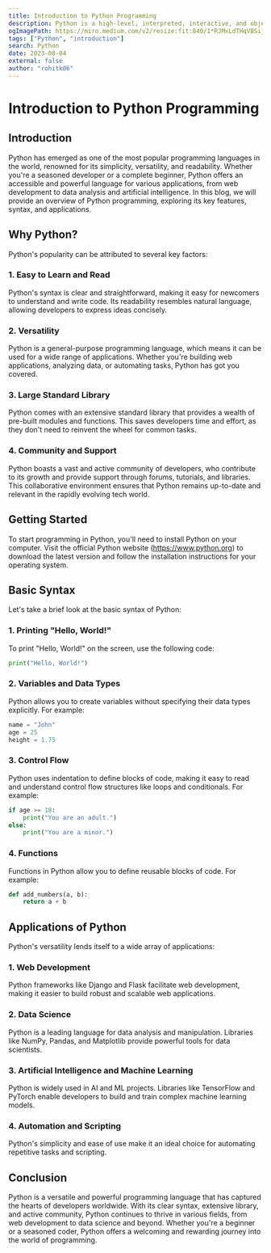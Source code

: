 ```yaml
---
title: Introduction to Python Programming
description: Python is a high-level, interpreted, interactive, and object-oriented scripting language. Python is designed to be highly readable. It uses English keywords frequently, whereas other languages use punctuation, and it has fewer syntactical constructions than other languages.
ogImagePath: https://miro.medium.com/v2/resize:fit:840/1*RJMxLdTHqVBSijKmOO5MAg.jpeg
tags: ["Python", "introduction"]
search: Python
date: 2023-08-04
external: false
author: "rohitk06"
---
```

# Introduction to Python Programming


## Introduction

Python has emerged as one of the most popular programming languages in the world, renowned for its simplicity, versatility, and readability. Whether you're a seasoned developer or a complete beginner, Python offers an accessible and powerful language for various applications, from web development to data analysis and artificial intelligence. In this blog, we will provide an overview of Python programming, exploring its key features, syntax, and applications.

## Why Python?

Python's popularity can be attributed to several key factors:

### 1. Easy to Learn and Read

Python's syntax is clear and straightforward, making it easy for newcomers to understand and write code. Its readability resembles natural language, allowing developers to express ideas concisely.

### 2. Versatility

Python is a general-purpose programming language, which means it can be used for a wide range of applications. Whether you're building web applications, analyzing data, or automating tasks, Python has got you covered.

### 3. Large Standard Library

Python comes with an extensive standard library that provides a wealth of pre-built modules and functions. This saves developers time and effort, as they don't need to reinvent the wheel for common tasks.

### 4. Community and Support

Python boasts a vast and active community of developers, who contribute to its growth and provide support through forums, tutorials, and libraries. This collaborative environment ensures that Python remains up-to-date and relevant in the rapidly evolving tech world.

## Getting Started

To start programming in Python, you'll need to install Python on your computer. Visit the official Python website (https://www.python.org) to download the latest version and follow the installation instructions for your operating system.

## Basic Syntax

Let's take a brief look at the basic syntax of Python:

### 1. Printing "Hello, World!"

To print "Hello, World!" on the screen, use the following code:

```python
print("Hello, World!")
```

### 2. Variables and Data Types

Python allows you to create variables without specifying their data types explicitly. For example:

```python
name = "John"
age = 25
height = 1.75
```

### 3. Control Flow

Python uses indentation to define blocks of code, making it easy to read and understand control flow structures like loops and conditionals. For example:

```python
if age >= 18:
    print("You are an adult.")
else:
    print("You are a minor.")
```

### 4. Functions

Functions in Python allow you to define reusable blocks of code. For example:

```python
def add_numbers(a, b):
    return a + b
```

## Applications of Python

Python's versatility lends itself to a wide array of applications:

### 1. Web Development

Python frameworks like Django and Flask facilitate web development, making it easier to build robust and scalable web applications.

### 2. Data Science

Python is a leading language for data analysis and manipulation. Libraries like NumPy, Pandas, and Matplotlib provide powerful tools for data scientists.

### 3. Artificial Intelligence and Machine Learning

Python is widely used in AI and ML projects. Libraries like TensorFlow and PyTorch enable developers to build and train complex machine learning models.

### 4. Automation and Scripting

Python's simplicity and ease of use make it an ideal choice for automating repetitive tasks and scripting.

## Conclusion

Python is a versatile and powerful programming language that has captured the hearts of developers worldwide. With its clear syntax, extensive library, and active community, Python continues to thrive in various fields, from web development to data science and beyond. Whether you're a beginner or a seasoned coder, Python offers a welcoming and rewarding journey into the world of programming.

